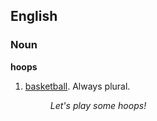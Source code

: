 ==English==

===Noun===
'''hoops'''

# {{cattag2|US|colloquial}} [[basketball]].  Always plural.
#: ''Let's play some hoops!''

{{cat|basketball}}